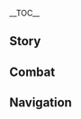 {{CharacterTabs}}
{{LanguageTabs}}
{{Stub|1={{Meta/VO|rm=1}}}}
__TOC__
==Story==
{{VO/Story
|character           = Sethos
|language            = ja
|name                = セトス

<!-- Hello -->
|vo_01_01_title      = 初めまして…
|vo_01_01_subtitle   = Hello
|vo_01_01_file       = VO_{language}{character} Hello - Aether.ogg
|vo_01_01_tx         = {{A|VO JA Sethos Hello - Lumine.ogg}} ん？僕を呼んだ？どうもどうも。僕はセトス。君は？僕に何か用かな？ま、ここで突っ立ってるのもなんだし、ついてきて。座って話すのにぴったりな場所まで案内するからさ。
|vo_01_01_rm         = 

<!-- Chats -->
|vo_02_01_title      = 世間話·思考
|vo_02_01_subtitle   = Chat: Thinking
|vo_02_01_file       = VO_{language}{character} Chat - Thinking.ogg
|vo_02_01_tx         = 「なぜ」って考えすぎても、堂々巡りするだけだ。そういうときは肩の力を抜いてみて。
|vo_02_01_rm         = 
|vo_02_02_title      = 世間話·物音
|vo_02_02_subtitle   = Chat: Commotion
|vo_02_02_file       = VO_{language}{character} Chat - Commotion.ogg
|vo_02_02_tx         = ん？今の聞こえた？あっちから音がした。「先んずれば人を制す」だ、見に行ってみよう。
|vo_02_02_rm         = 
|vo_02_03_title      = 世間話·通学
|vo_02_03_subtitle   = Chat: School
|vo_02_03_file       = VO_{language}{character} Chat - School.ogg
|vo_02_03_tx         = 教令院にはクセのある人が多いね。僕も通ってみたいって思うくらいだよ。
|vo_02_03_rm         = 

<!-- Weather -->
|vo_03_01_title      = 雨の日…
|vo_03_01_subtitle   = When It Rains
|vo_03_01_file       = VO_{language}{character} When It Rains.ogg
|vo_03_01_tx         = 砂漠ではめったに雨が降らないから、しばらくこの天気を楽しませて。あっ、傘なら差してくれなくていいよ。
|vo_03_01_rm         = 
|vo_03_02_title      = 雷の日…
|vo_03_02_subtitle   = When Thunder Strikes
|vo_03_02_file       = VO_{language}{character} When Thunder Strikes.ogg
|vo_03_02_tx         = やばいやばい、早く低いとこに行こう…
|vo_03_02_rm         = 
|vo_03_03_title      = 雪の日…
|vo_03_03_subtitle   = When It Snows
|vo_03_03_file       = VO_{language}{character} When It Snows.ogg
|vo_03_03_tx         = ひぃ～…走って走って。走ったら身体があったまるからさ！
|vo_03_03_rm         = 
|vo_03_04_title      = 晴れの日…
|vo_03_04_subtitle   = When the Sun Is Out
|vo_03_04_file       = VO_{language}{character} When the Sun Is Out.ogg
|vo_03_04_tx         = こんないい天気に、キャンプしないなんてもったいなすぎるだろ？オアシスに釣りに行かないか？
|vo_03_04_rm         = 
|vo_03_05_title      = 砂漠にいる時…
|vo_03_05_subtitle   = In the Desert
|vo_03_05_file       = VO_{language}{character} In the Desert.ogg
|vo_03_05_tx         = 砂地の上に絵を描いたことあるか？高いところから見下ろすと、壮観なんだ！ま、風が弱い場所を探さないといけないけどね。
|vo_03_05_rm         = 

<!-- Greetings -->
|vo_04_01_title      = おはよう…
|vo_04_01_subtitle   = Good Morning
|vo_04_01_file       = VO_{language}{character} Good Morning.ogg
|vo_04_01_tx         = やあやあ、おはよう。一緒に朝ごはんでもどうかな？昨日の夜から、ずっとシャワルマサンドを作ろうと思ってたんだ。
|vo_04_01_rm         = 
|vo_04_02_title      = こんにちは…
|vo_04_02_subtitle   = Good Afternoon
|vo_04_02_file       = VO_{language}{character} Good Afternoon.ogg
|vo_04_02_tx         = 今コーヒーを飲んだら、昼寝を楽しめなくなるよ。
|vo_04_02_rm         = 
|vo_04_03_title      = こんばんは…
|vo_04_03_subtitle   = Good Evening
|vo_04_03_file       = VO_{language}{character} Good Evening.ogg
|vo_04_03_tx         = 昼の砂漠は殺風景だけど、夜になると綺麗な星が見えるんだ。
|vo_04_03_rm         = 
|vo_04_04_title      = おやすみ…
|vo_04_04_subtitle   = Good Night
|vo_04_04_file       = VO_{language}{character} Good Night.ogg
|vo_04_04_tx         = ほら、寝た寝た。明日の太陽を迎える準備だ！
|vo_04_04_rm         = 

<!-- About -->
|vo_05_01_title      = セトス自身について·印象
|vo_05_01_subtitle   = About {character}: Impression
|vo_05_01_file       = VO_{language}{character} About {character} - Impression.ogg
|vo_05_01_tx         = 年上の人は、僕のことを野生動物みたいに制御しにくいって言うことがある。ま、その印象も間違っちゃいないけど、そもそも他人の考えを制御しようとすること自体、あんまよくないと思うんだよね。君はどう思う？
|vo_05_01_rm         = 
|vo_05_02_title      = セトス自身について·首領
|vo_05_02_subtitle   = About {character}: Leadership
|vo_05_02_quest      = Oathkeeper
|vo_05_02_friendship = 4
|vo_05_02_file       = VO_{language}{character} About {character} - Leadership.ogg
|vo_05_02_tx         = 正直、首領になることに少しプレッシャーも感じてる。ましてや沈黙の殿の首領になるんだからね。けど、ずっとじいちゃんの背中を見てきたんだ。妥協しちゃいけないラインは知ってる。それに、この前の決闘の儀を経て、新しい友達もたくさんできたし、沈黙の殿が向かうべき道筋も見えてきた。心配しないでいい、うまくやってみせるからさ。
|vo_05_02_rm         = 

<!-- About Us -->
|vo_06_01_title      = 世間話について…
|vo_06_01_subtitle   = About Us: Chitchat
|vo_06_01_file       = VO_{language}{character} About Us - Chitchat.ogg
|vo_06_01_tx         = 相手といい関係を築こうと意識しながらしゃべっても、場をしらけさせちゃうだけさ。今みたいに一緒に歩きながら、気軽にしゃべるほうが仲良くなれるもんだよ。
|vo_06_01_rm         = 
|vo_06_02_title      = 焚火について…
|vo_06_02_subtitle   = About Us: Bonfire
|vo_06_02_quest      = Oathkeeper
|vo_06_02_friendship = 6
|vo_06_02_file       = VO_{language}{character} About Us - Bonfire.ogg
|vo_06_02_tx         = 夜の焚火は身体を温めてくれるうえに、野獣も遠ざけてくれる。僕からしたら、君はまさに焚火みたいな人だよ。<br>抽象的すぎたかな？ま、君を友達だと思ってるって意味さ。
|vo_06_02_rm         = 

<!-- Miscellany I -->
|vo_07_01_title      = 「神の目」について…
|vo_07_01_subtitle   = About the [[Vision]]
|vo_07_01_friendship = 4
|vo_07_01_file       = VO_{language}{character} About the Vision.ogg
|vo_07_01_tx         = 砂漠の民は神の目を授かったとき、これは誰々の恩恵だってよく言うんだ。その誰々ってのは、それぞれの信仰によって違うんだけどね。他人の神の目をめぐって、ヘルマヌビス様とソベク様のどちらが強いか言い争う連中を見るのも、なかなか面白いよ。
|vo_07_01_rm         = 
|vo_07_02_title      = シェアしたいこと…
|vo_07_02_subtitle   = Something to Share
|vo_07_02_file       = VO_{language}{character} Something to Share.ogg
|vo_07_02_tx         = 砂漠を旅するなら、夜に移動するのは賢明な選択だ。気温は低いけど、じりじり照らす日差しに身体の水分を持ってかれるのを避けられるからね。水源を探し回るより、服を多めに持っていったほうがよっぽど楽さ。
|vo_07_02_rm         = 
|vo_07_03_title      = 興味のあること…
|vo_07_03_subtitle   = Interesting Things
|vo_07_03_file       = VO_{language}{character} Interesting Things.ogg
|vo_07_03_tx         = 「悼霊花」って名前は誰がつけたんだろう？すごくロマンチックだよね。僕には、日差しにやられて垂れ下がってるようにしか見えないけど。
|vo_07_03_rm         = 

<!-- About Others -->
|vo_08_01_title      = セノについて…
|vo_08_01_subtitle   = About [[Cyno]]
|vo_08_01_quest      = Oathkeeper
|vo_08_01_friendship = 4
|vo_08_01_file       = VO_{language}{character} About Cyno.ogg
|vo_08_01_tx         = セノは優秀で、ヘルマヌビスの力の継承者に相応しい人物だ。「大マハマトラ」として、彼は知識と知恵に対して絶対的な畏敬の念を抱いてる。もし教令院と沈黙の殿がまた協力する機会があるなら、彼がいてくれると僕も安心さ。<br>あ、そうそう、彼はもう一つ貴重な才能を持ってる&mdash;&mdash;話がすごく面白いんだよ。
|vo_08_01_rm         = 
|vo_08_02_title      = ティナリについて…
|vo_08_02_subtitle   = About [[Tighnari]]
|vo_08_02_quest      = Oathkeeper
|vo_08_02_friendship = 4
|vo_08_02_file       = VO_{language}{character} About Tighnari.ogg
|vo_08_02_tx         = ティナリはすごい人だと思うよ。あとになって知ったけど、彼は砂漠の気候にあまり慣れてないんだってね？決闘の儀をしてるときは全然気づかなかったよ。それと、彼からガンダルヴァー村に招待する手紙が届いたことも予想外だった。セノの仲間に会わせてくれるらしい。みんな普段食事するときから、ああいうダジャレを言ったりするのかな？すごく楽しみだ！
|vo_08_02_rm         = 
|vo_08_03_title      = アルハイゼンとカーヴェについて…
|vo_08_03_subtitle   = About [[Alhaitham]] and [[Kaveh]]
|vo_08_03_friendship = 4
|vo_08_03_file       = VO_{language}{character} About Alhaitham and Kaveh.ogg
|vo_08_03_tx         = あの二人なら、酒場で会ったことがあるよ。カフェでも会ったな。…あと、グランドバザールでも。あの建築デザイナーって、人に知られちゃまずいようなことをいつもぶつぶつ口にしてるけど、実は…あ、いや、わざと盗み聞きしたわけじゃないんだ。だって、あの二人が一緒にいたら目立ってしょうがないだろ？
|vo_08_03_rm         = 
|vo_08_04_title      = 放浪者について…
|vo_08_04_subtitle   = About the [[Wanderer]]
|vo_08_04_friendship = 4
|vo_08_04_file       = VO_{language}{character} About the Wanderer.ogg
|vo_08_04_tx         = あのお兄さんって、外国から来た留学生かな？ユニークなデザインの帽子をかぶってるよね。でも前に一度、よく見てみようと思って近づいたら、あっという間に姿を消してしまったんだ。残念だったけど、次は逃がさないよ。聞いた話によると、彼ってなかなか奇抜な考えを持った人らしいね。ぜひ色々と話してみたいよ！
|vo_08_04_rm         = 
|vo_08_05_title      = ディシアについて…
|vo_08_05_subtitle   = About [[Dehya]]
|vo_08_05_friendship = 4
|vo_08_05_file       = VO_{language}{character} About Dehya.ogg
|vo_08_05_tx         = 「熾鬣の獅子」、砂漠の民なら誰もが聞いたことのある名前だ。君も知ってるだろうけど、エルマイト旅団はいい人ばかりじゃない。ディシアみたいな誠実で頼りになる人は、ごくわずかと言える。もし大赤砂海を探検したいなら、ガイドの第二候補はディシアで間違いない。第一候補は誰かって？当然、この僕に決まってるだろ？
|vo_08_05_rm         = 
|vo_08_06_title      = キャンディスについて…
|vo_08_06_subtitle   = About [[Candace]]
|vo_08_06_friendship = 4
|vo_08_06_file       = VO_{language}{character} About Candace.ogg
|vo_08_06_tx         = キャンディスに招待されたことはある？彼女の手料理は、どれも超大盛でさ、僕でさえやっとのことで完食したほどだよ。ごはんを食う分にはかまわないけど、彼女の拳を食らうことだけは絶対に避けたいね。
|vo_08_06_rm         = 
|vo_08_07_title      = ファルザンについて…
|vo_08_07_subtitle   = About [[Faruzan]]
|vo_08_07_friendship = 4
|vo_08_07_file       = VO_{language}{character} About Faruzan.ogg
|vo_08_07_tx         = 自分より懐に入ってくるのが上手い人を初めて見たよ！教令院の近くをぶらついてたら、彼女に新入生と勘違いされて、いきなり見学に連れてかれたんだ。今すぐ知論派に入れば、二十種類の言語の教材パックがもらえて、しかも話せるようになるまで教えてくれるってさ、びっくりしたよ。他の学生に聞いたら、あれは学院内のジョークで、卒業の必須条件じゃないって教えてくれた。けど、どこが面白いんだ？あの話を聞いたら、絶対に入りたくなくなるだろ。
|vo_08_07_rm         = 
|vo_08_08_title      = ニィロウについて…
|vo_08_08_subtitle   = About [[Nilou]]
|vo_08_08_friendship = 4
|vo_08_08_file       = VO_{language}{character} About Nilou.ogg
|vo_08_08_tx         = 僕はじっとしてられない性分だけど、ズバイルシアターで披露される彼女のダンスはずっと見てられる。人を穏やかな気持ちにさせられるのも、すごく貴重な能力だと思うよ。
|vo_08_08_rm         = 

<!-- More About -->
|vo_09_01_title      = セトスを知る·1
|vo_09_01_subtitle   = More About {character}: I
|vo_09_01_file       = VO_{language}{character} More About {character} - 01.ogg
|vo_09_01_tx         = 聞きたいことがあるって？なら僕を選んだのは正解だ。もし僕にも分からなかったら、代わりに色んな人に聞いてやれるからね。
|vo_09_01_rm         = 
|vo_09_02_title      = セトスを知る·2
|vo_09_02_subtitle   = More About {character}: II
|vo_09_02_friendship = 3
|vo_09_02_file       = VO_{language}{character} More About {character} - 02.ogg
|vo_09_02_tx         = 壊れた装備とか道具があれば、僕が直してあげるよ。僕の職業？ははっ、プータローさ。でなきゃ、こんな手作業に打ち込む暇なんてあるわけないだろ？
|vo_09_02_rm         = 
|vo_09_03_title      = セトスを知る·3
|vo_09_03_subtitle   = More About {character}: III
|vo_09_03_friendship = 4
|vo_09_03_file       = VO_{language}{character} More About {character} - 03.ogg
|vo_09_03_tx         = 僕はハイキングが好きでね。事前にルートを決めて、荷造りしたら、天気のいい日を選んで出発するんだ。きっちり計画通りに進むときって最高に気持ちいいんだよね。でも、あまりスケジュールを詰めすぎないようにしてる。だって、偶然の出会いも楽しまないとだろ？
|vo_09_03_rm         = 
|vo_09_04_title      = セトスを知る·4
|vo_09_04_subtitle   = More About {character}: IV
|vo_09_04_friendship = 5
|vo_09_04_file       = VO_{language}{character} More About {character} - 04.ogg
|vo_09_04_tx         = グランドバザールをぶらぶらするのはすごく楽しい。そこで手に入れた色んな香料を混ぜ合わせて、焼き立ての肉に振りかけて食べるのが好きなんだ。レシピを書き留めたりしないから、ほとんどが「一期一会の味」だけどね。どう？この数量限定で今しか口に出来ない、唯一無二のおいしさを味わってみない？
|vo_09_04_rm         = 
|vo_09_05_title      = セトスを知る·5
|vo_09_05_subtitle   = More About {character}: V
|vo_09_05_quest      = Oathkeeper
|vo_09_05_friendship = 6
|vo_09_05_file       = VO_{language}{character} More About {character} - 05.ogg
|vo_09_05_tx         = 物心がついた頃から、僕は沈黙の殿で暮らしてきた。っていうか、それ以外の選択肢はほとんどなかったんだ。ヘルマヌビスの力を受け継ぐことが、個人にとって幸か不幸かは分からないけど、僕の生活に尊い意味を与えてくれたことは間違いない。<br>人は生きていれば数え切れないほどの悔いを残すものだ&mdash;&mdash;けどそのうちの一つを上手く解決できたから、僕は満足してる。僕が沈黙の殿の新首領になったことで、ヘルマヌビスの力も然るべき所に帰着した。きっと、じいちゃんも喜んでくれると思う。
|vo_09_05_rm         = 

<!-- Miscellany II -->
|vo_10_01_title      = セトスの趣味…
|vo_10_01_subtitle   = {character}'s Hobbies
|vo_10_01_file       = VO_{language}{character} Hobbies.ogg
|vo_10_01_tx         = ずっと家にいるのはつまらないからね。どんな空模様でも、外を走り回るのが好きなんだ。
|vo_10_01_rm         = 
|vo_10_02_title      = セトスの悩み…
|vo_10_02_subtitle   = {character}'s Troubles
|vo_10_02_file       = VO_{language}{character} Troubles.ogg
|vo_10_02_tx         = 遠出するときは、事前準備が大切だ。行ったことがない場所に行くときは特にね。初めて森の中で一夜を過ごしたときは、防湿シートが必須だってことも知らなくて、散々苦労したよ。
|vo_10_02_rm         = 
|vo_10_03_title      = 好きな食べ物…
|vo_10_03_subtitle   = Favorite Food
|vo_10_03_file       = VO_{language}{character} Favorite Food.ogg
|vo_10_03_tx         = 僕は香料を調合するのが好きだけど、それはあくまで肉をより美味しく食べるためだ。逆じゃないからね。
|vo_10_03_rm         = 
|vo_10_04_title      = 嫌いな食べ物…
|vo_10_04_subtitle   = Least Favorite Food
|vo_10_04_file       = VO_{language}{character} Least Favorite Food.ogg
|vo_10_04_tx         = 緑色の植物は見てる分にはいいけど、食べるとなるとちょっと…
|vo_10_04_rm         = 

<!-- Receiving a Gift -->
|vo_11_01_title      = 贈り物を受け取る·1
|vo_11_01_subtitle   = Receiving a Gift: I
|vo_11_01_file       = VO_{language}{character} Receiving a Gift - 01.ogg
|vo_11_01_tx         = うまいうまい！僕って胃がちょっと大きいんだけど、君なら気にしないよね？
|vo_11_01_rm         = 
|vo_11_02_title      = 贈り物を受け取る·2
|vo_11_02_subtitle   = Receiving a Gift: II
|vo_11_02_file       = VO_{language}{character} Receiving a Gift - 02.ogg
|vo_11_02_tx         = いけるね。どうやって作ったの？今度のハイキングで持ってこう。
|vo_11_02_rm         = 
|vo_11_03_title      = 贈り物を受け取る·3
|vo_11_03_subtitle   = Receiving a Gift: III
|vo_11_03_file       = VO_{language}{character} Receiving a Gift - 03.ogg
|vo_11_03_tx         = ん…うん…なんか、味がしないんだけど？いや、もう少し食べてみるか…
|vo_11_03_rm         = 

<!-- Birthday -->
|vo_12_01_title      = 誕生日…
|vo_12_01_subtitle   = Birthday
|vo_12_01_file       = VO_{language}{character} Birthday.ogg
|vo_12_01_tx         = 君の髪だけどさ…砂漠のスタイルで編んだら、きっと似合うと思うんだ。人生の新たな一年を迎えるんだし、新しい髪型にしてみない？僕に任せて。超イケてる髪型にしてやるからさ。
|vo_12_01_rm         = 

<!-- Feelings About Ascension -->
|vo_13_01_title      = 突破した感想·起
|vo_13_01_subtitle   = Feelings About Ascension: Intro
|vo_13_01_ascension  = 1
|vo_13_01_file       = VO_{language}{character} Feelings About Ascension - 01.ogg
|vo_13_01_tx         = へぇ、君たちはこうやって鍛えてるのか？
|vo_13_01_rm         = 
|vo_13_02_title      = 突破した感想·承
|vo_13_02_subtitle   = Feelings About Ascension: Building Up
|vo_13_02_ascension  = 2
|vo_13_02_file       = VO_{language}{character} Feelings About Ascension - 02.ogg
|vo_13_02_tx         = なるほど…三日連続で本を読むってこんな感じなんだね…
|vo_13_02_rm         = 
|vo_13_03_title      = 突破した感想·転
|vo_13_03_subtitle   = Feelings About Ascension: Climax
|vo_13_03_ascension  = 4
|vo_13_03_file       = VO_{language}{character} Feelings About Ascension - 03.ogg
|vo_13_03_tx         = おっ、すごい。アアル村からキングデシェレトの霊廟まで、ノンストップで突っ走れる気がするよ。冗談じゃないって。やってみせようか？
|vo_13_03_rm         = 
|vo_13_04_title      = 突破した感想·結
|vo_13_04_subtitle   = Feelings About Ascension: Conclusion
|vo_13_04_ascension  = 6
|vo_13_04_file       = VO_{language}{character} Feelings About Ascension - 04.ogg
|vo_13_04_tx         = 君にここまで力を貸してもらえるとは…。古い知恵にばかり頼ってると、いつの間にか自分や仲間の力を忘れがちになる。そのことに改めて気づかせてくれて、ありがとね。
|vo_13_04_rm         = 
|vo_13_04_tl         = 
}}

==Combat==
{{Combat VO
|character           = Sethos
|language            = ja

<!-- Normal Attack (Optional) -->
|atk-n_1_file        = Elemental Skill 1 05
|atk-n_1_tx          = 後ろにご注意！
|atk-n_1_rm          = 

<!-- Elemental Skill -->
|skill_1_tx          = 先手必勝。
|skill_1_rm          = 
|skill_2_tx          = 失礼！
|skill_2_rm          = 
|skill_3_tx          = お互い、一歩退かないか？
|skill_3_rm          = 
|skill_4_tx          = 
|skill_4_actual_tx   = まだ終わってないよ。
|skill_4_rm          = 
|skill_5_file        = Elemental Skill 1 06
|skill_5_tx          = 
|skill_5_actual_tx   = どこに行くのかな。
|skill_5_rm          = 

<!-- Elemental Burst -->
|burst_1_tx          = 知恵の頂点よ。
|burst_1_rm          = 
|burst_2_tx          = アフマルの在りし栄光よ！
|burst_2_rm          = 
|burst_3_tx          = ごめん、ちょっと退いてくれる？
|burst_3_rm          = 

<!-- Sprint Start -->
|sprint-s_1_file     = Sprint Start 01,Sprint Start 02,Sprint Start 03

<!-- Deploying Wind Glider -->
|glider_1_file       = Deploying Wind Glider 01,Deploying Wind Glider 02,Deploying Wind Glider 03

<!-- Opening Treasure Chest -->
|chest_1_tx          = ほら、見て見て。欲しいものはありそう？
|chest_1_rm          = 
|chest_2_tx          = 旅の醍醐味ってやつだね。
|chest_2_rm          = 
|chest_3_tx          = あっ！中に魔物が！…ってあれ、引っ掛からなかった？
|chest_3_rm          = 

<!-- Low HP -->
|low-hp_1_tx         = 負けは認めない、絶対に。
|low-hp_1_rm         = 
|low-hp_2_tx         = まだいける。もう少しの辛抱だ…
|low-hp_2_rm         = 
|low-hp_3_tx         = あちゃー…
|low-hp_3_rm         = 

<!-- Ally Low HP -->
|ally-low-hp_1_tx    = 僕の番だろ？
|ally-low-hp_1_rm    = 
|ally-low-hp_2_tx    = だから無理するなって。
|ally-low-hp_2_rm    = 

<!-- Fallen -->
|fallen_1_tx         = 残念…これまでの努力も水の泡か…
|fallen_1_rm         = 
|fallen_2_tx         = 太陽も…落ちるのか…
|fallen_2_rm         = 
|fallen_3_tx         = ごめん、じいちゃん…
|fallen_3_rm         = 

<!-- Light Hit Taken -->
|hit-l_1_file        = Light Hit Taken 02
|hit-l_1_tx          = 平気平気。
|hit-l_1_rm          = 
|hit-l_2_file        = Light Hit Taken 01,Light Hit Taken 03,Light Hit Taken 04,Light Hit Taken 05,Light Hit Taken 06

<!-- Heavy Hit Taken -->
|hit-h_1_tx          = 待って待って。
|hit-h_1_rm          = 
|hit-h_2_tx          = っと、少し遅れたか！
|hit-h_2_rm          = 
|hit-h_3_file        = Heavy Hit Taken 03,Heavy Hit Taken 04,Heavy Hit Taken 05,Heavy Hit Taken 06

<!-- Joining Party -->
|join_1_tx           = はいはーい、呼んだ？
|join_1_rm           = 
|join_2_tx           = 分かった分かった、君の言う通りにするよ。
|join_2_rm           = 
|join_3_tx           = ああ、荷物もばっちりだよ。
|join_3_rm           = 

<!-- Character Idles -->
|idle_1_file         = 

<!-- Light Attack -->
|atk-l_1_file        = Light Attack 01,Light Attack 02,Light Attack 03,Light Attack 04,Light Attack 05,Light Attack 06,Light Attack 07

<!-- Mid Attack -->
|atk-m_1_file        = Mid Attack 01,Mid Attack 02,Mid Attack 03

<!-- Heavy Attack -->
|atk-h_1_file        = Heavy Attack 01,Heavy Attack 02,Heavy Attack 03

<!-- Climbing -->
|climb_1_file        = Climbing 01,Climbing 02,Climbing 03

<!-- Climbing Breath -->
|climb-b_1_file      = Climbing Breath 01,Climbing Breath 02,Climbing Breath 03

<!-- Jumping -->
|jump_1_file         = Jumping 01,Jumping 02,Jumping 03,Jumping 04,Jumping 05
}}

==Navigation==
{{Character Navbox|VO-JA}}